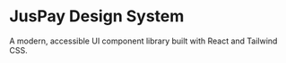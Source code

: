 
<Meta title="Introduction" />

# JusPay Design System

A modern, accessible UI component library built with React and Tailwind CSS.